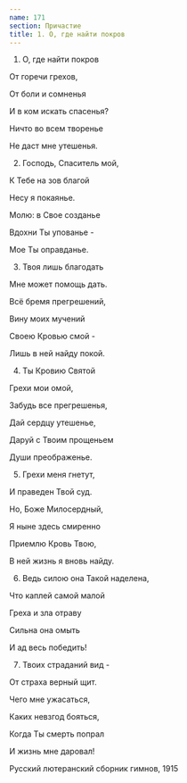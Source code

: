 ```yaml
---
name: 171
section: Причастие
title: 1. О, где найти покров
---
```

1. О, где найти покров

От горечи грехов,

От боли и сомненья

И в ком искать спасенья?

Ничто во всем творенье

Не даст мне утешенья.


2. Господь, Спаситель мой,

К Тебе на зов благой

Несу я покаянье.

Молю: в Свое созданье

Вдохни Ты упованье -

Мое Ты оправданье.


3. Твоя лишь благодать

Мне может помощь дать.

Всё бремя прегрешений,

Вину моих мучений

Своею Кровью смой -

Лишь в ней найду покой.


4. Ты Кровию Святой

Грехи мои омой,

Забудь все прегрешенья,

Дай сердцу утешенье,

Даруй с Твоим прощеньем

Души преображенье.


5. Грехи меня гнетут,

И праведен Твой суд.

Но, Боже Милосердный,

Я ныне здесь смиренно

Приемлю Кровь Твою,

В ней жизнь я вновь найду.


6. Ведь силою она Такой наделена,

Что каплей самой малой

Греха и зла отраву

Сильна она омыть

И ад весь победить!


7. Твоих страданий вид -

От страха верный щит.

Чего мне ужасаться,

Каких невзгод бояться,

Когда Ты смерть попрал

И жизнь мне даровал!


Русский лютеранский сборник гимнов, 1915 